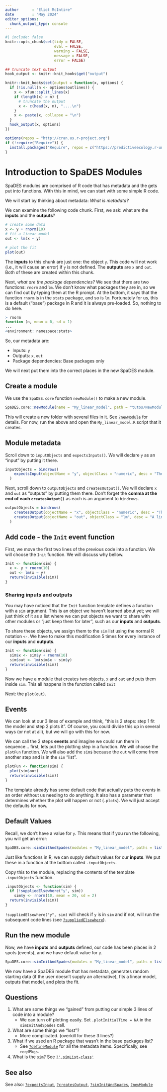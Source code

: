 ```yaml
---
author      : "Eliot McIntire"
date        : "May 2024"
editor_options:
  chunk_output_type: console
---
```


```r
#| include: false
knitr::opts_chunk$set(tidy = FALSE, 
                      eval = FALSE,
                      warning = FALSE, 
                      message = FALSE, 
                      error = FALSE)

## truncate text output
hook_output <- knitr::knit_hooks$get("output")

knitr::knit_hooks$set(output = function(x, options) {
  if (!is.null(n <- options$outlines)) {
    x <- xfun::split_lines(x)
    if (length(x) > n) {
      # truncate the output
      x <- c(head(x, n), "....\n")
    }
    x <- paste(x, collapse = "\n")
  }
  hook_output(x, options)
})

options(repos = "http://cran.us.r-project.org")
if (!require("Require")) {
  install.packages("Require", repos = c("https://predictiveecology.r-universe.dev", getOption("repos")))
}

```

# Introduction to SpaDES Modules {#sec-moduleintro}

SpaDES modules are comprised of R code that has metadata and the gets
put into functions. With this in mind, we can start with some simple R
code.

We will start by thinking about metadata: *What is metadata?*

We can examine the following code chunk. First, we ask: what are the
**inputs** and the **outputs**?

```r
# create some data
x <- y + rnorm(10)
# fit a linear model
out <- lm(x ~ y)

# plot the fit
plot(out)
```

The **inputs** to this chunk are just one: the object `y`. This code
will not work (i.e., it will cause an error) if `y` is not defined. The
**outputs** are `x` and `out`. Both of these are created within this
chunk.

Next, *what are the package dependencies?* We see that there are two
functions: `rnorm` and `lm`. We don't know what packages they are in, so
we can find out by typing them at the R prompt. At the bottom, it says
that the function `rnorm` is in the `stats` package, and so is `lm`.
Fortunately for us, this is a default ("base") package in R and it is
always pre-loaded. So, nothing to do here.

```r
> rnorm
function (n, mean = 0, sd = 1) 
...
<environment: namespace:stats>
```

So, our metadata are:

-   Inputs: `y`
-   Outputs: `x`, `out`
-   Package dependencies: Base packages only

We will next put them into the correct places in the new SpaDES module.

## Create a module

We use the `SpaDES.core` function `newModule()` to make a new module.

```r
SpaDES.core::newModule(name = "My_linear_model", path = "tutos/NewModuleIntro")
```

This will create a new folder with several files in it. See
[`?newModule`](https://rdrr.io/cran/SpaDES.core/man/newModule.html) for
details. For now, run the above and open the `My_linear_model.R` script
that it creates.

## Module metadata

Scroll down to `inputObjects` and `expectsInputs()`. We will declare `y`
as an "input" by putting it there.

```r
inputObjects = bindrows(
    expectsInput(objectName = "y", objectClass = "numeric", desc = "The inputs for the linear model", sourceURL = NA)
  )
```

Next, scroll down to `outputObjects` and `createsOutput()`. We will
declare `x` and `out` as "outputs" by putting them there. Don't forget
the **comma at the end of each `createsOutput()`** as each is an
argument to `bindrows`.

```r
outputObjects = bindrows(
    createsOutput(objectName = "x", objectClass = "numeric", desc = "The randomly created varible that is used as a response variable"),
    createsOutput(objectName = "out", objectClass = "lm", desc = "A linear model object from the equation (x ~ y)")
  )
```

## Add code - the `Init` event function

First, we move the first two lines of the previous code into a function.
We will choose the `Init` function. We will discuss why bellow.

```r
Init <- function(sim) {
  x <- y + rnorm(10)
  out <- lm(x ~ y)
  return(invisible(sim))
}
```

### Sharing inputs and outputs

You may have noticed that the `Init` function template defines a
function with a `sim` argument. This is an object we haven't learned
about yet; we will just think of it as a list where we can put objects
we want to share with other modules or "just keep them for later", such
as our **inputs** and **outputs**.

To share these objects, we assign them to the `sim` list using the
normal R notation `<-`. We have to make this modification 5 times for
every instance of our **inputs** and
**outputs**.<!--what do you mean 5 times?-->

```r
Init <- function(sim) {
  sim$x <- sim$y + rnorm(10)
  sim$out <- lm(sim$x ~ sim$y)
  return(invisible(sim))
}
```

Now we have a module that creates two objects, `x` and `out` and puts
them inside `sim`. This all happens in the function called `Init`
<!--maybe unnecessary?-->

Next: the `plot(out)`.

## Events

We can look at our 3 lines of example and think, "this is 2 steps: step
1 fit the model and step 2 plots it". Of course, you could divide this
up in several ways (or not at all), but we will go with this for now.

We can call the 2 steps **events** and imagine we could run them in
sequence... first, lets put the plotting step in a function. We will
choose the `plotFun` function. We will also add the `sim$` because the
`out` will come from another step and is in the `sim` "list".

```r
plotFun <- function(sim) {
  plot(sim$out)
  return(invisible(sim))
}
```

The template already has some default code that actually puts the events
in an order without us needing to do anything. It also has a parameter
that determines whether the plot will happen or not (`.plots`). We will
just accept the defaults for now.

## Default Values

Recall, we don't have a value for `y`. This means that if you run the
following, you will get an error:

```r
SpaDES.core::simInitAndSpades(modules = "My_linear_model", paths = list(modulePath = "tutos/NewModuleIntro"))
```

Just like functions in R, we can supply default values for our
**inputs**. We put these in a function at the bottom called
`.inputObjects`.

Copy this to the module, replacing the contents of the template
`.inputObjects` function.

```r
.inputObjects <- function(sim) {
  if (!suppliedElsewhere("y", sim))
    sim$y <- rnorm(10, mean = 20, sd = 2)
  return(invisible(sim))
}
```

`!suppliedElsewhere("y", sim)` will check if `y` is in `sim` and if not,
will run the subsequent code lines (see
[`?suppliedElsewhere`](https://rdrr.io/cran/SpaDES.core/man/suppliedElsewhere.html)).

## Run the new module

Now, we have **inputs** and **outputs** defined, our code has been
places in 2 spots (events), and we have default value for `y`.

```r
SpaDES.core::simInitAndSpades(modules = "My_linear_model", paths = list(modulePath = "tutos/NewModuleIntro"))
```

We now have a SpaDES module that has metadata, generates random starting
data (if the user doesn't supply an alternative), fits a linear model,
outputs that model, and plots the fit.

## Questions

1.  What are some things we "gained" from putting our simple 3 lines of
    code into a module?
    -   We can turn off plotting easily. Set `.plotInitialTime = NA` in
        the `simInitAndSpades` call.
2.  What are some things we "lost"?
    -   More complicated. (overkill for these 3 lines?)
3.  What if we used an R package that wasn't in the base packages list?
    -   See
        [`?defineModule`](https://rdrr.io/cran/SpaDES.core/man/defineModule.html)
        for all the metadata items. Specifically, see `reqdPkgs`.
4.  What is the `sim`? See
    [`?'.simList-class'`](https://rdrr.io/cran/SpaDES.core/man/simList-class.html)

## See also

See also:
[`?expectsInput`](https://rdrr.io/cran/SpaDES.core/man/expectsInput.html),
[`?createsOutput`](https://rdrr.io/cran/SpaDES.core/man/createsOutput.html),
[`?simInitAndSpades`](https://rdrr.io/cran/SpaDES.core/man/simInitAndSpades.html),
[`?newModule`](https://rdrr.io/cran/SpaDES.core/man/newModule.html)
